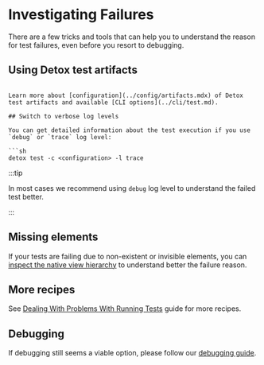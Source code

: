 # Investigating Failures

There are a few tricks and tools that can help you to understand the reason for test failures, even before you resort to debugging.

## Using Detox test artifacts
```

Learn more about [configuration](../config/artifacts.mdx) of Detox test artifacts and available [CLI options](../cli/test.md).

## Switch to verbose log levels

You can get detailed information about the test execution if you use `debug` or `trace` log level:

```sh
detox test -c <configuration> -l trace
```

:::tip

In most cases we recommend using `debug` log level to understand the failed test better.

:::

## Missing elements

If your tests are failing due to non-existent or invisible elements, you can [inspect the native view hierarchy](test-id.mdx#find-your-testid) to understand better the failure reason.

## More recipes

See [Dealing With Problems With Running Tests](../troubleshooting/running-tests.md) guide for more recipes.

## Debugging

If debugging still seems a viable option, please follow our [debugging guide](../introduction/debugging.mdx).

